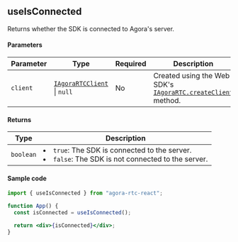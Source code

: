 ## useIsConnected

Returns whether the SDK is connected to Agora's server.

#### Parameters

| Parameter | Type                                                                                                                                                           | Required | Description                                                                                                                                                                    |
| --------- | -------------------------------------------------------------------------------------------------------------------------------------------------------------- | -------- | ------------------------------------------------------------------------------------------------------------------------------------------------------------------------------ |
| `client`  | [`IAgoraRTCClient`](https://docportal.shengwang.cn/cn/live-streaming-premium-4.x/API%20Reference/web_ng/interfaces/iagorartcclient.html) &VerticalLine; `null` | No       | Created using the Web SDK's [`IAgoraRTC.createClient`](https://docportal.shengwang.cn/cn/video-call-4.x/API%20Reference/web_ng/interfaces/iagorartc.html#createclient) method. |

#### Returns

| Type      | Description                                                                                                   |
| --------- | ------------------------------------------------------------------------------------------------------------- |
| `boolean` | <li>`true`: The SDK is connected to the server.</li><li>`false`: The SDK is not connected to the server.</li> |

#### Sample code

```jsx
import { useIsConnected } from "agora-rtc-react";

function App() {
  const isConnected = useIsConnected();

  return <div>{isConnected}</div>;
}
```
